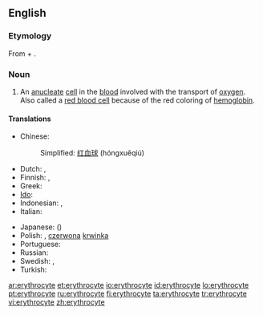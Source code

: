 ==English==

===Etymology===
From {{etyl|grc}} {{term|sc=polytonic|ἐρυθρός|tr=eruthrós||red|lang=grc}} + {{term|-cyte|lang=en}}.

===Noun===
{{en-noun}}

# {{cytology}} An [[anucleate]] [[cell]] in the [[blood]] involved with the transport of [[oxygen]].  Also called a [[red blood cell]] because of the red coloring of [[hemoglobin]].

====Translations====
{{trans-top|a red blood cell}}
* Chinese:
*: Simplified: [[红血球]] (hóngxuěqiú)
* Dutch: {{t|nl|erytrocyt|m}}, {{t|nl|rode bloedcel|f|m}}
* Finnish: {{t+|fi|punasolu}}, {{t+|fi|erytrosyytti}}
* Greek: {{t-|el|ερυθρό αιμοσφαίριο|n|tr=erythró aimosfaírio}}
* [[Ido]]: {{t+|io|eritrocito|xs=Ido}}
* Indonesian: {{t|id|eritrosit|xs=Indonesian}}, {{t|id|sel darah merah|xs=Indonesian}}
* Italian: {{t-|it|eritrocito|m}}
{{trans-mid}}
* Japanese: {{t-|ja|赤血球}} ({{t|ja|せっけっきゅう|tr=sekkekkyū}})
* Polish: {{t+|pl|erytrocyt|m}}, [[czerwona]] [[krwinka]] {{f}}
* Portuguese: {{t|pt|eritrócito}}
* Russian: {{t|ru|эритроцит}}
* Swedish: {{t+|sv|erytrocyt}}, {{t|sv|röd blodkropp}}
* Turkish: {{t+|tr|alyuvar}}
{{trans-bottom}}

[[ar:erythrocyte]]
[[et:erythrocyte]]
[[io:erythrocyte]]
[[id:erythrocyte]]
[[lo:erythrocyte]]
[[pt:erythrocyte]]
[[ru:erythrocyte]]
[[fi:erythrocyte]]
[[ta:erythrocyte]]
[[tr:erythrocyte]]
[[vi:erythrocyte]]
[[zh:erythrocyte]]